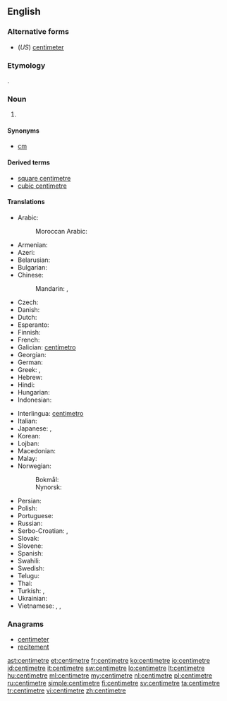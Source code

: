 ==English==

===Alternative forms===
* (''US'') [[centimeter]]

===Etymology===
{{borrowing|fr|centimètre}}.

===Noun===
{{en-noun}}

# {{context|British|Canada|lang=en}} {{SI-unit|centi|metre|length}}

====Synonyms====
* [[cm]]

====Derived terms====
* [[square centimetre]]
* [[cubic centimetre]]

====Translations====
{{trans-top|one-hundredth of a metre}}
* Arabic: {{t-|ar|سنتميتر|m|tr=sintimítr}}
*: Moroccan Arabic: {{tø|ary|سنتيم|m|tr=santīm|sc=Arab}}
* Armenian: {{t-|hy|սանտիմետր|tr=santimetr}}
* Azeri: {{t-|az|santimetr}}
* Belarusian: {{t-|be|сантыметр|m|tr=santymétr}}
* Bulgarian: {{t+|bg|сантиметър|m|tr=santimétǎr}}
* Chinese:
*: Mandarin: {{t-|cmn|釐米|sc=Hani}}, {{t-|cmn|厘米|tr=límǐ|sc=Hani}}
* Czech: {{t+|cs|centimetr|m}}
* Danish: {{t-|da|centimeter}}
* Dutch: {{t+|nl|centimeter}}
* Esperanto: {{t-|eo|centimetro}}
* Finnish: {{t+|fi|senttimetri}}
* French: {{t+|fr|centimètre|m}}
* Galician: [[centímetro]] {{m}}
* Georgian: {{t-|ka|სანტიმეტრი|tr=santimetri|sc=Geor}}
* German: {{t+|de|Zentimeter|m}}
* Greek: {{t+|el|εκατοστόμετρο|tr=ekatostómetro}},  {{t+|el|εκατοστό|n|tr=ekatostó}}
* Hebrew: {{t+|he|סנטימטר|m|tr=sant'imet'er}}
* Hindi: {{t-|hi|सेंटीमीटर|m|tr=sēṇṭīmīṭar}}
* Hungarian: {{t+|hu|centiméter}}
* Indonesian: {{t+|id|sentimeter}}
{{trans-mid}}
* Interlingua: [[centimetro]]
* Italian: {{t+|it|centimetro|m}}
* Japanese: {{t+|ja|センチメートル|tr=senchimētoru}},  {{t+|ja|センチ|tr=senchi}}
* Korean: {{t+|ko|센티미터|tr=sentimiteo|sc=Hang}}
* Lojban: {{qualifier|lujvo}} {{t-|jbo|centre}}
* Macedonian: {{t-|mk|сантиметар|m|tr=santimétar}}
* Malay: {{t|ms|sentimeter}}
* Norwegian:
*: Bokmål: {{t-|no|centimeter|m}}
*: Nynorsk: {{t-|nn|centimeter|m}}
* Persian: {{t+|fa|سانتی متر}}
* Polish: {{t+|pl|centymetr|m}}
* Portuguese: {{t+|pt|centímetro|m}}
* Russian: {{t+|ru|сантиметр|m|tr=santimétr}}
* Serbo-Croatian: {{t-|sh|центиметар|m|sc=Cyrl}},  {{t-|sh|centimetar|m}}
* Slovak: {{t-|sk|centimeter|m}}
* Slovene: {{t-|sl|centimeter|m}}
* Spanish: {{t+|es|centímetro|m}}
* Swahili: {{t+|sw|sentimeta}}
* Swedish: {{t+|sv|centimeter|c}}
* Telugu: {{t-|te|సెంటీమీటరు}}
* Thai: {{t-|th|เซนติเมตร|tr=sentimetr}}
* Turkish: {{t+|tr|santimetre}},  {{t+|tr|santim}}
* Ukrainian: {{t-|uk|сантиметр|m|tr=santymétr}}
* Vietnamese: {{t+|vi|xentimét}}, {{t|vi|xen-ti-mét}}, {{t|vi|xăng-ti-mét}}
{{trans-bottom}}

===Anagrams===
* [[centimeter#English|centimeter]]
* [[recitement#English|recitement]]

[[ast:centimetre]]
[[et:centimetre]]
[[fr:centimetre]]
[[ko:centimetre]]
[[io:centimetre]]
[[id:centimetre]]
[[it:centimetre]]
[[sw:centimetre]]
[[lo:centimetre]]
[[lt:centimetre]]
[[hu:centimetre]]
[[ml:centimetre]]
[[my:centimetre]]
[[nl:centimetre]]
[[pl:centimetre]]
[[ru:centimetre]]
[[simple:centimetre]]
[[fi:centimetre]]
[[sv:centimetre]]
[[ta:centimetre]]
[[tr:centimetre]]
[[vi:centimetre]]
[[zh:centimetre]]
